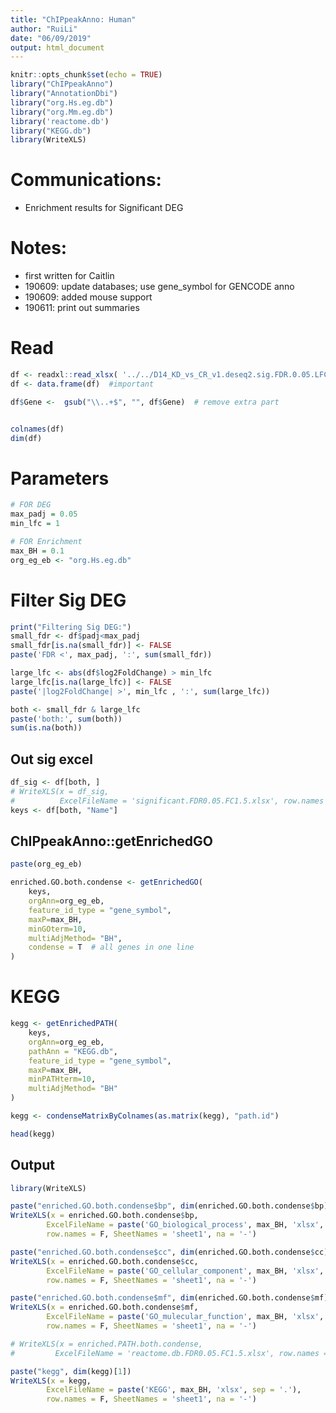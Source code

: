 ```yaml
---
title: "ChIPpeakAnno: Human"
author: "RuiLi"
date: "06/09/2019"
output: html_document
---
```


```r
knitr::opts_chunk$set(echo = TRUE)
library("ChIPpeakAnno")
library("AnnotationDbi") 
library("org.Hs.eg.db")
library("org.Mm.eg.db")
library('reactome.db')
library("KEGG.db")
library(WriteXLS)
```

<!-- # Update database -->
<!-- ```{r} -->
<!-- if (!requireNamespace("BiocManager", quietly = TRUE)) -->
<!--     install.packages("BiocManager") -->

<!-- BiocManager::install("org.Hs.eg.db") -->
<!-- BiocManager::install("reactome.db") -->
<!-- BiocManager::install("KEGG.db") -->
<!-- ``` -->

# Communications:
- Enrichment results for Significant DEG

# Notes:
- first written for Caitlin
- 190609: update databases; use gene_symbol for GENCODE anno
- 190609: added mouse support
- 190611: print out summaries

# Read
```r
df <- readxl::read_xlsx( '../../D14_KD_vs_CR_v1.deseq2.sig.FDR.0.05.LFC.1.xlsx', na = '-')
df <- data.frame(df)  #important

df$Gene <-  gsub("\\..+$", "", df$Gene)  # remove extra part


colnames(df)
dim(df)
```

# Parameters
```r
# FOR DEG
max_padj = 0.05
min_lfc = 1

# FOR Enrichment
max_BH = 0.1
org_eg_eb <- "org.Hs.eg.db"
```


# Filter Sig DEG
```r
print("Filtering Sig DEG:")
small_fdr <- df$padj<max_padj
small_fdr[is.na(small_fdr)] <- FALSE
paste('FDR <', max_padj, ':', sum(small_fdr))

large_lfc <- abs(df$log2FoldChange) > min_lfc
large_lfc[is.na(large_lfc)] <- FALSE
paste('|log2FoldChange| >', min_lfc , ':', sum(large_lfc))

both <- small_fdr & large_lfc
paste('both:', sum(both))
sum(is.na(both))
```


## Out sig excel
```r
df_sig <- df[both, ]
# WriteXLS(x = df_sig, 
#          ExcelFileName = 'significant.FDR0.05.FC1.5.xlsx', row.names = F, SheetNames = 'sheet1', na = '-')
keys <- df[both, "Name"]
```

## ChIPpeakAnno::getEnrichedGO
```r
paste(org_eg_eb)

enriched.GO.both.condense <- getEnrichedGO(
    keys, 
    orgAnn=org_eg_eb, 
    feature_id_type = "gene_symbol", 
    maxP=max_BH,
    minGOterm=10,
    multiAdjMethod= "BH", 
    condense = T  # all genes in one line
)

```

<!-- # Reactome (Only path id, no path name) -->
<!-- ```{r} -->
<!-- enriched.PATH.both <- getEnrichedPATH( -->
<!--     keys, -->
<!--     orgAnn="org.Hs.eg.db", -->
<!--     pathAnn = "reactome.db", -->
<!--     feature_id_type = "gene_symbol", -->
<!--     maxP=max_BH, -->
<!--     minPATHterm=10, -->
<!--     multiAdjMethod= "BH" -->
<!-- ) -->

<!-- head(enriched.PATH.both) -->


<!-- enriched.PATH.both.condense <- condenseMatrixByColnames(as.matrix(enriched.PATH.both), "path.id") -->
<!-- ``` -->


# KEGG
```r
kegg <- getEnrichedPATH(
    keys, 
    orgAnn=org_eg_eb, 
    pathAnn = "KEGG.db",
    feature_id_type = "gene_symbol", 
    maxP=max_BH,
    minPATHterm=10,
    multiAdjMethod= "BH"
)

kegg <- condenseMatrixByColnames(as.matrix(kegg), "path.id")

head(kegg)

```

## Output
```r
library(WriteXLS)

paste("enriched.GO.both.condense$bp", dim(enriched.GO.both.condense$bp)[1])
WriteXLS(x = enriched.GO.both.condense$bp,
        ExcelFileName = paste('GO_biological_process', max_BH, 'xlsx', sep = '.'), 
        row.names = F, SheetNames = 'sheet1', na = '-')

paste("enriched.GO.both.condense$cc", dim(enriched.GO.both.condense$cc)[1])
WriteXLS(x = enriched.GO.both.condense$cc,
        ExcelFileName = paste('GO_cellular_component', max_BH, 'xlsx', sep = '.'),
        row.names = F, SheetNames = 'sheet1', na = '-')

paste("enriched.GO.both.condense$mf", dim(enriched.GO.both.condense$mf)[1])
WriteXLS(x = enriched.GO.both.condense$mf,
        ExcelFileName = paste('GO_mulecular_function', max_BH, 'xlsx', sep = '.'),
        row.names = F, SheetNames = 'sheet1', na = '-')

# WriteXLS(x = enriched.PATH.both.condense,
#         ExcelFileName = 'reactome.db.FDR0.05.FC1.5.xlsx', row.names = F, SheetNames = 'sheet1', na = '-')

paste("kegg", dim(kegg)[1])
WriteXLS(x = kegg,
        ExcelFileName = paste('KEGG', max_BH, 'xlsx', sep = '.'),
        row.names = F, SheetNames = 'sheet1', na = '-')

```

